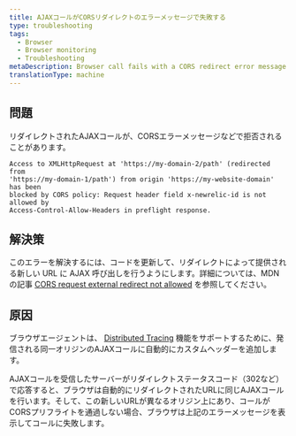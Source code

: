 ```yaml
---
title: AJAXコールがCORSリダイレクトのエラーメッセージで失敗する
type: troubleshooting
tags:
  - Browser
  - Browser monitoring
  - Troubleshooting
metaDescription: Browser call fails with a CORS redirect error message
translationType: machine
---
```


## 問題

リダイレクトされたAJAXコールが、CORSエラーメッセージなどで拒否されることがあります。

```
Access to XMLHttpRequest at 'https://my-domain-2/path' (redirected from 
'https://my-domain-1/path') from origin 'https://my-website-domain' has been
blocked by CORS policy: Request header field x-newrelic-id is not allowed by 
Access-Control-Allow-Headers in preflight response.
```

## 解決策

このエラーを解決するには、コードを更新して、リダイレクトによって提供される新しい URL に AJAX 呼び出しを行うようにします。詳細については、MDN の記事 [CORS request external redirect not allowed](https://developer.mozilla.org/en-US/docs/Web/HTTP/CORS/Errors/CORSExternalRedirectNotAllowed) を参照してください。

## 原因

ブラウザエージェントは、 [Distributed Tracing](/docs/browser/new-relic-browser/browser-pro-features/browser-data-distributed-tracing) 機能をサポートするために、発信される同一オリジンのAJAXコールに自動的にカスタムヘッダーを追加します。

AJAXコールを受信したサーバーがリダイレクトステータスコード（302など）で応答すると、ブラウザは自動的にリダイレクトされたURLに同じAJAXコールを行います。そして、この新しいURLが異なるオリジン上にあり、コールがCORSプリフライトを通過しない場合、ブラウザは上記のエラーメッセージを表示してコールに失敗します。

